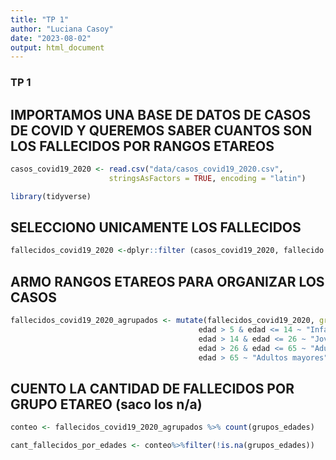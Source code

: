 ---
title: "TP 1"
author: "Luciana Casoy"
date: "2023-08-02"
output: html_document
---

### TP 1

## IMPORTAMOS UNA BASE DE DATOS DE CASOS DE COVID Y QUEREMOS SABER CUANTOS SON LOS FALLECIDOS POR RANGOS ETAREOS
```{r}
casos_covid19_2020 <- read.csv("data/casos_covid19_2020.csv",
                      stringsAsFactors = TRUE, encoding = "latin")
```
```{r}
library(tidyverse)
```
## SELECCIONO UNICAMENTE LOS FALLECIDOS
```{r}
fallecidos_covid19_2020 <-dplyr::filter (casos_covid19_2020, fallecido == "si")
```

## ARMO RANGOS ETAREOS PARA ORGANIZAR LOS CASOS 
```{r}
fallecidos_covid19_2020_agrupados <- mutate(fallecidos_covid19_2020, grupos_edades =case_when(edad >= 0 & edad<= 5 ~ "Pirmera infancia",
                                          edad > 5 & edad <= 14 ~ "Infantes y Adolescentes",
                                          edad > 14 & edad <= 26 ~ "Jovenes",
                                          edad > 26 & edad <= 65 ~ "Adultos",
                                          edad > 65 ~ "Adultos mayores"))

```


## CUENTO LA CANTIDAD DE FALLECIDOS POR GRUPO ETAREO (saco los n/a) 
```{r}
conteo <- fallecidos_covid19_2020_agrupados %>% count(grupos_edades)

```
```{r}
cant_fallecidos_por_edades <- conteo%>%filter(!is.na(grupos_edades))
```

